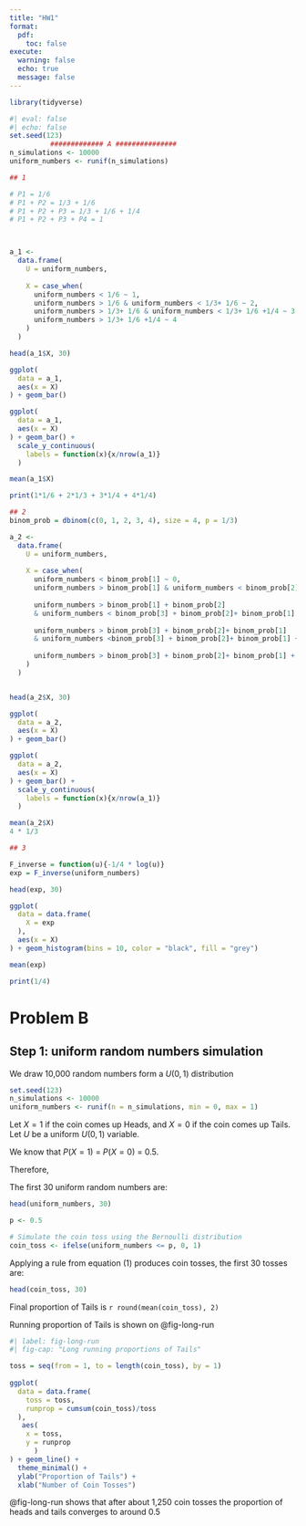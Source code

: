 ```yaml
---
title: "HW1"
format: 
  pdf:
    toc: false
execute: 
  warning: false
  echo: true
  message: false
---
```


```r
library(tidyverse)
```

```r
#| eval: false 
#| echo: false
set.seed(123)
          ############# A ###############
n_simulations <- 10000
uniform_numbers <- runif(n_simulations)

## 1 

# P1 = 1/6 
# P1 + P2 = 1/3 + 1/6
# P1 + P2 + P3 = 1/3 + 1/6 + 1/4
# P1 + P2 + P3 + P4 = 1 



a_1 <-
  data.frame(
    U = uniform_numbers, 
    
    X = case_when(
      uniform_numbers < 1/6 ~ 1, 
      uniform_numbers > 1/6 & uniform_numbers < 1/3+ 1/6 ~ 2,
      uniform_numbers > 1/3+ 1/6 & uniform_numbers < 1/3+ 1/6 +1/4 ~ 3,
      uniform_numbers > 1/3+ 1/6 +1/4 ~ 4
    )
  )

head(a_1$X, 30)

ggplot(
  data = a_1, 
  aes(x = X)
) + geom_bar() 

ggplot(
  data = a_1, 
  aes(x = X)
) + geom_bar() + 
  scale_y_continuous(
    labels = function(x){x/nrow(a_1)}
  )

mean(a_1$X)

print(1*1/6 + 2*1/3 + 3*1/4 + 4*1/4)

## 2
binom_prob = dbinom(c(0, 1, 2, 3, 4), size = 4, p = 1/3)

a_2 <-
  data.frame(
    U = uniform_numbers, 
    
    X = case_when(
      uniform_numbers < binom_prob[1] ~ 0, 
      uniform_numbers > binom_prob[1] & uniform_numbers < binom_prob[2]+ binom_prob[1] ~1,
      
      uniform_numbers > binom_prob[1] + binom_prob[2] 
      & uniform_numbers < binom_prob[3] + binom_prob[2]+ binom_prob[1] ~2,
      
      uniform_numbers > binom_prob[3] + binom_prob[2]+ binom_prob[1]
      & uniform_numbers <binom_prob[3] + binom_prob[2]+ binom_prob[1] + binom_prob[4] ~3,
      
      uniform_numbers > binom_prob[3] + binom_prob[2]+ binom_prob[1] + binom_prob[4] ~ 4
    )
  )


head(a_2$X, 30)

ggplot(
  data = a_2, 
  aes(x = X)
) + geom_bar() 

ggplot(
  data = a_2, 
  aes(x = X)
) + geom_bar() + 
  scale_y_continuous(
    labels = function(x){x/nrow(a_1)}
  )

mean(a_2$X)
4 * 1/3

## 3 

F_inverse = function(u){-1/4 * log(u)}
exp = F_inverse(uniform_numbers)

head(exp, 30)

ggplot(
  data = data.frame(
    X = exp
  ), 
  aes(x = X)
) + geom_histogram(bins = 10, color = "black", fill = "grey") 

mean(exp)

print(1/4)
```

# Problem B 

## Step 1: uniform random numbers simulation 

We draw 10,000 random numbers form a $U(0,1)$ distribution

```r
set.seed(123)
n_simulations <- 10000
uniform_numbers <- runif(n = n_simulations, min = 0, max = 1)

```

Let $X = 1$ if the coin comes up Heads, and $X = 0$ if the coin comes up Tails. Let $U$ be a uniform $U(0,1)$ variable. 

We know that $P(X = 1)$ = $P(X = 0)$ = 0.5. 

Therefore, 

\begin{equation}
\bold{X} = 
\begin{cases}
    x_0 = 0 ,\ U \leq P(X = 0)\\
    x_1 = 1 ,\ P(X = 0) < U \leq P(X = 0) + P(X = 1)
\end{cases}
\end{equation}

The first 30 uniform random numbers are: 
```r
head(uniform_numbers, 30)
```

```r
p <- 0.5

# Simulate the coin toss using the Bernoulli distribution
coin_toss <- ifelse(uniform_numbers <= p, 0, 1)

```

Applying a rule from equation (1) produces coin tosses, the first 30 tosses are: 

```r
head(coin_toss, 30)
```

Final proportion of Tails is `r round(mean(coin_toss), 2)`

Running proportion of Tails is shown on @fig-long-run

```r
#| label: fig-long-run
#| fig-cap: "Long running proportions of Tails" 

toss = seq(from = 1, to = length(coin_toss), by = 1)
           
ggplot(
  data = data.frame(
    toss = toss, 
    runprop = cumsum(coin_toss)/toss
  ), 
   aes(
    x = toss, 
    y = runprop
      )
) + geom_line() + 
  theme_minimal() + 
  ylab("Proportion of Tails") + 
  xlab("Number of Coin Tosses")

```

@fig-long-run shows that after about 1,250 coin tosses the proportion of heads and tails converges to around 0.5

